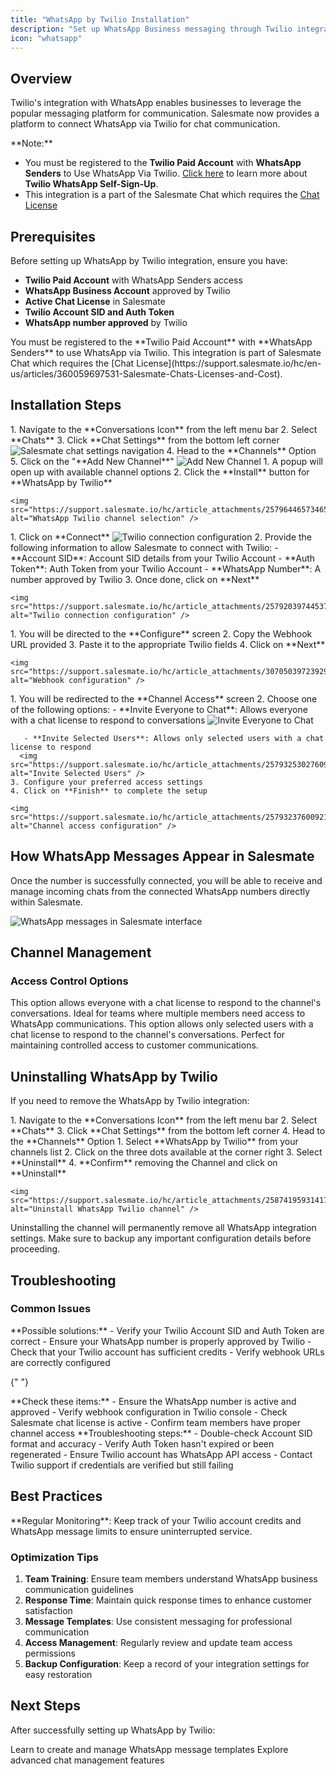 ```yaml
---
title: "WhatsApp by Twilio Installation"
description: "Set up WhatsApp Business messaging through Twilio integration with Salesmate Chat"
icon: "whatsapp"
---
```


## Overview

Twilio's integration with WhatsApp enables businesses to leverage the popular messaging platform for communication. Salesmate now provides a platform to connect WhatsApp via Twilio for chat communication.

<Note>
**Note:**

- You must be registered to the **Twilio Paid Account** with **WhatsApp Senders** to Use WhatsApp Via Twilio. [Click here](https://www.twilio.com/docs/whatsapp/self-sign-up) to learn more about **Twilio WhatsApp Self-Sign-Up**.
- This integration is a part of the Salesmate Chat which requires the [Chat License](https://support.salesmate.io/hc/en-us/articles/360059697531-Salesmate-Chats-Licenses-and-Cost)

</Note>

## Prerequisites

Before setting up WhatsApp by Twilio integration, ensure you have:

- **Twilio Paid Account** with WhatsApp Senders access
- **WhatsApp Business Account** approved by Twilio
- **Active Chat License** in Salesmate
- **Twilio Account SID and Auth Token**
- **WhatsApp number approved** by Twilio

<Warning>
  You must be registered to the **Twilio Paid Account** with **WhatsApp
  Senders** to use WhatsApp via Twilio. This integration is part of Salesmate
  Chat which requires the [Chat
  License](https://support.salesmate.io/hc/en-us/articles/360059697531-Salesmate-Chats-Licenses-and-Cost).
</Warning>

## Installation Steps

<Steps>
  <Step title="Access Salesmate Channel Settings">
    1. Navigate to the **Conversations Icon** from the left menu bar
    2. Select **Chats**
    3. Click **Chat Settings** from the bottom left corner
    <img src="https://support.salesmate.io/hc/article_attachments/30702910005017" alt="Salesmate chat settings navigation" />
    4. Head to the **Channels** Option
    5. Click on the "**Add New Channel**"
    <img src="https://support.salesmate.io/hc/article_attachments/25832764376089" alt="Add New Channel" />

  </Step>

  <Step title="Select WhatsApp by Twilio">
    1. A popup will open up with available channel options
    2. Click the **Install** button for **WhatsApp by Twilio**

    <img src="https://support.salesmate.io/hc/article_attachments/25796446573465" alt="WhatsApp Twilio channel selection" />

  </Step>

  <Step title="Connect Your Twilio Account">
    1. Click on **Connect**
    <img src="https://support.salesmate.io/hc/article_attachments/25796731841561" alt="Twilio connection configuration" />
    2. Provide the following information to allow Salesmate to connect with Twilio:
       - **Account SID**: Account SID details from your Twilio Account
       - **Auth Token**: Auth Token from your Twilio Account
       - **WhatsApp Number**: A number approved by Twilio
    3. Once done, click on **Next**

    <img src="https://support.salesmate.io/hc/article_attachments/25792039744537" alt="Twilio connection configuration" />

  </Step>

  <Step title="Configure Webhook Settings">
    1. You will be directed to the **Configure** screen
    2. Copy the Webhook URL provided
    3. Paste it to the appropriate Twilio fields
    4. Click on **Next**

    <img src="https://support.salesmate.io/hc/article_attachments/30705039723929" alt="Webhook configuration" />

  </Step>

  <Step title="Set Channel Access">
    1. You will be redirected to the **Channel Access** screen
    2. Choose one of the following options:
       - **Invite Everyone to Chat**: Allows everyone with a chat license to respond to conversations
      <img src="https://support.salesmate.io/hc/article_attachments/25793237589529" alt="Invite Everyone to Chat" />

       - **Invite Selected Users**: Allows only selected users with a chat license to respond
      <img src="https://support.salesmate.io/hc/article_attachments/25793253027609" alt="Invite Selected Users" />
    3. Configure your preferred access settings
    4. Click on **Finish** to complete the setup

    <img src="https://support.salesmate.io/hc/article_attachments/25793237600921" alt="Channel access configuration" />

  </Step>
</Steps>

## How WhatsApp Messages Appear in Salesmate

Once the number is successfully connected, you will be able to receive and manage incoming chats from the connected WhatsApp numbers directly within Salesmate.

<img
  src="https://support.salesmate.io/hc/article_attachments/30705743980441"
  alt="WhatsApp messages in Salesmate interface"
/>

## Channel Management

### **Access Control Options**

<AccordionGroup>
  <Accordion title="Invite Everyone to Chat">
    This option allows everyone with a chat license to respond to the channel's conversations. Ideal for teams where multiple members need access to WhatsApp communications.
  </Accordion>

  <Accordion title="Invite Selected Users">
    This option allows only selected users with a chat license to respond to the channel's conversations. Perfect for maintaining controlled access to customer communications.
  </Accordion>
</AccordionGroup>

## Uninstalling WhatsApp by Twilio

If you need to remove the WhatsApp by Twilio integration:

<Steps>
  <Step title="Navigate to Channel Settings">
    1. Navigate to the **Conversations Icon** from the left menu bar
    2. Select **Chats**
    3. Click **Chat Settings** from the bottom left corner
    4. Head to the **Channels** Option
  </Step>

  <Step title="Remove the Channel">
    1. Select **WhatsApp by Twilio** from your channels list
    2. Click on the three dots available at the corner right
    3. Select **Uninstall**
    4. **Confirm** removing the Channel and click on **Uninstall**

    <img src="https://support.salesmate.io/hc/article_attachments/25874195931417" alt="Uninstall WhatsApp Twilio channel" />

  </Step>
</Steps>

<Warning>
  Uninstalling the channel will permanently remove all WhatsApp integration
  settings. Make sure to backup any important configuration details before
  proceeding.
</Warning>

## Troubleshooting

### **Common Issues**

<AccordionGroup>
  <Accordion title="Connection Issues">
    **Possible solutions:** - Verify your Twilio Account SID and Auth Token are
    correct - Ensure your WhatsApp number is properly approved by Twilio - Check
    that your Twilio account has sufficient credits - Verify webhook URLs are
    correctly configured
  </Accordion>

{" "}

<Accordion title="Messages Not Appearing">
  **Check these items:** - Ensure the WhatsApp number is active and approved -
  Verify webhook configuration in Twilio console - Check Salesmate chat license
  is active - Confirm team members have proper channel access
</Accordion>

  <Accordion title="Authentication Errors">
    **Troubleshooting steps:** - Double-check Account SID format and accuracy -
    Verify Auth Token hasn't expired or been regenerated - Ensure Twilio account
    has WhatsApp API access - Contact Twilio support if credentials are verified
    but still failing
  </Accordion>
</AccordionGroup>

## Best Practices

<Tip>
  **Regular Monitoring**: Keep track of your Twilio account credits and WhatsApp
  message limits to ensure uninterrupted service.
</Tip>

### **Optimization Tips**

1. **Team Training**: Ensure team members understand WhatsApp business communication guidelines
2. **Response Time**: Maintain quick response times to enhance customer satisfaction
3. **Message Templates**: Use consistent messaging for professional communication
4. **Access Management**: Regularly review and update team access permissions
5. **Backup Configuration**: Keep a record of your integration settings for easy restoration

## Next Steps

After successfully setting up WhatsApp by Twilio:

<CardGroup cols={2}>
  <Card
    title="WhatsApp Message Templates"
    icon="template"
    href="/unified-inbox/sections/whatsapp-message-templates/create-template"
  >
    Learn to create and manage WhatsApp message templates
  </Card>
  <Card
    title="Chat Management"
    icon="comments"
    href="/unified-inbox/sections/chat-management/overview"
  >
    Explore advanced chat management features
  </Card>
</CardGroup>
